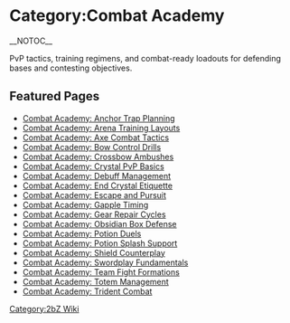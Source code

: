 {{Short description|Overview of the Combat Academy pages on the 2bZ wiki}}
= Category:Combat Academy =
{{2bZ Navbox}}
__NOTOC__

PvP tactics, training regimens, and combat-ready loadouts for defending bases and contesting objectives.

== Featured Pages ==
* [[Combat Academy: Anchor Trap Planning]]
* [[Combat Academy: Arena Training Layouts]]
* [[Combat Academy: Axe Combat Tactics]]
* [[Combat Academy: Bow Control Drills]]
* [[Combat Academy: Crossbow Ambushes]]
* [[Combat Academy: Crystal PvP Basics]]
* [[Combat Academy: Debuff Management]]
* [[Combat Academy: End Crystal Etiquette]]
* [[Combat Academy: Escape and Pursuit]]
* [[Combat Academy: Gapple Timing]]
* [[Combat Academy: Gear Repair Cycles]]
* [[Combat Academy: Obsidian Box Defense]]
* [[Combat Academy: Potion Duels]]
* [[Combat Academy: Potion Splash Support]]
* [[Combat Academy: Shield Counterplay]]
* [[Combat Academy: Swordplay Fundamentals]]
* [[Combat Academy: Team Fight Formations]]
* [[Combat Academy: Totem Management]]
* [[Combat Academy: Trident Combat]]

[[Category:2bZ Wiki]]
